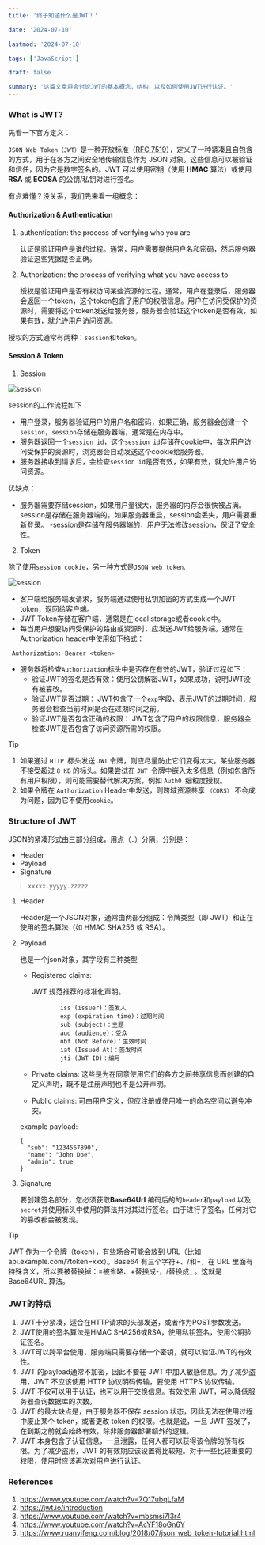 ```yaml
---
title: '终于知道什么是JWT！'

date: '2024-07-10'

lastmod: '2024-07-10'

tags: ['JavaScript']

draft: false

summary: '这篇文章将会讨论JWT的基本概念，结构，以及如何使用JWT进行认证。'
---
```


### What is JWT?

先看一下官方定义：

`JSON Web Token（JWT）`是一种开放标准（[RFC 7519](https://tools.ietf.org/html/rfc7519)），定义了一种紧凑且自包含的方式，用于在各方之间安全地传输信息作为 JSON 对象。这些信息可以被验证和信任，因为它是数字签名的。JWT 可以使用密钥（使用 **HMAC** 算法）或使用 **RSA** 或 **ECDSA** 的公钥/私钥对进行签名。

有点难懂？没关系，我们先来看一组概念：

#### Authorization & Authentication

1. authentication: the process of verifying who you are

   认证是验证用户是谁的过程。通常，用户需要提供用户名和密码，然后服务器验证这些凭据是否正确。

2. Authorization: the process of verifying what you have access to

   授权是验证用户是否有权访问某些资源的过程。通常，用户在登录后，服务器会返回一个token，这个token包含了用户的权限信息。用户在访问受保护的资源时，需要将这个token发送给服务器，服务器会验证这个token是否有效，如果有效，就允许用户访问资源。

授权的方式通常有两种：`session`和`token`。

#### Session & Token

1. Session

<Image alt="session" src="/static/images/blog-07-2024/session.png" width={500} height={500} />

session的工作流程如下：

- 用户登录，服务器验证用户的用户名和密码，如果正确，服务器会创建一个`session`，`session`存储在服务器端，通常是在内存中。
- 服务器返回一个`session id`，这个`session id`存储在cookie中，每次用户访问受保护的资源时，浏览器会自动发送这个cookie给服务器。
- 服务器接收到请求后，会检查`session id`是否有效，如果有效，就允许用户访问资源。

优缺点：

- 服务器需要存储session，如果用户量很大，服务器的内存会很快被占满。session是存储在服务器端的，如果服务器重启，session会丢失，用户需要重新登录。
  -session是存储在服务器端的，用户无法修改session，保证了安全性。

2. Token

除了使用`session cookie`，另一种方式是`JSON web token`.

<Image alt="session" src="/static/images/blog-07-2024/jwt.png" width={500} height={500} />

- 客户端给服务端发请求，服务端通过使用私钥加密的方式生成一个JWT token，返回给客户端。
- JWT Token存储在客户端，通常是在local storage或者cookie中。
- 每当用户想要访问受保护的路由或资源时，应发送JWT给服务端。通常在Authorization header中使用如下格式：

` Authorization: Bearer <token>`

- 服务器将检查`Authorization`标头中是否存在有效的JWT，验证过程如下：
  - 验证JWT的签名是否有效：使用公钥解密JWT，如果成功，说明JWT没有被篡改。
  - 验证JWT是否过期： JWT包含了一个`exp`字段，表示JWT的过期时间，服务器会检查当前时间是否在过期时间之前。
  - 验证JWT是否包含正确的权限： JWT包含了用户的权限信息，服务器会检查JWT是否包含了访问资源所需的权限。

> [!Tip]
>
> 1. 如果通过 `HTTP `标头发送 `JWT` 令牌，则应尽量防止它们变得太大。某些服务器不接受超过 `8 KB` 的标头。如果尝试在 `JWT `令牌中嵌入太多信息（例如包含所有用户权限），则可能需要替代解决方案，例如 `Auth0 `细粒度授权。
> 2. 如果令牌在 `Authorization` Header中发送，则跨域资源共享 `（CORS）` 不会成为问题，因为它不使用`cookie`。

### Structure of JWT

JSON的紧凑形式由三部分组成，用点（`.`）分隔，分别是：

- Header
- Payload
- Signature

> ```
> xxxxx.yyyyy.zzzzz
> ```

1. Header

   Header是一个JSON对象，通常由两部分组成：令牌类型（即 JWT）和正在使用的签名算法（如 HMAC SHA256 或 RSA）。

2. Payload

   也是一个json对象，其字段有三种类型

   - Registered claims:

     JWT 规范推荐的标准化声明。

     ```
             iss (issuer)：签发人
             exp (expiration time)：过期时间
             sub (subject)：主题
             aud (audience)：受众
             nbf (Not Before)：生效时间
             iat (Issued At)：签发时间
             jti (JWT ID)：编号
     ```

   - Private claims: 这些是为在同意使用它们的各方之间共享信息而创建的自定义声明，既不是注册声明也不是公开声明。
   - Public claims: 可由用户定义，但应注册或使用唯一的命名空间以避免冲突。

   example payload:

   ```
   {
     "sub": "1234567890",
     "name": "John Doe",
     "admin": true
   }

   ```

3. Signature

   要创建签名部分，您必须获取**Base64Url** 编码后的的`header`和`payload` 以及`secret`并使用标头中使用的算法并对其进行签名。由于进行了签名，任何对它的篡改都会被发现。

> [!Tip]
> JWT 作为一个令牌（token），有些场合可能会放到 URL（比如 api.example.com/?token=xxx）。Base64 有三个字符+、/和=，在 URL 里面有特殊含义，所以要被替换掉：=被省略、+替换成-，/替换成\_ 。这就是 Base64URL 算法。

### JWT的特点

1. JWT十分紧凑，适合在HTTP请求的头部发送，或者作为POST参数发送。
2. JWT使用的签名算法是HMAC SHA256或RSA，使用私钥签名，使用公钥验证签名。
3. JWT可以跨平台使用，服务端只需要存储一个密钥，就可以验证JWT的有效性。
4. JWT 的payload通常不加密，因此不要在 JWT 中加入敏感信息。为了减少盗用，JWT 不应该使用 HTTP 协议明码传输，要使用 HTTPS 协议传输。
5. JWT 不仅可以用于认证，也可以用于交换信息。有效使用 JWT，可以降低服务器查询数据库的次数。
6. JWT 的最大缺点是，由于服务器不保存 session 状态，因此无法在使用过程中废止某个 token，或者更改 token 的权限。也就是说，一旦 JWT 签发了，在到期之前就会始终有效，除非服务器部署额外的逻辑。
7. JWT 本身包含了认证信息，一旦泄露，任何人都可以获得该令牌的所有权限。为了减少盗用，JWT 的有效期应该设置得比较短。对于一些比较重要的权限，使用时应该再次对用户进行认证。

### References

1. https://www.youtube.com/watch?v=7Q17ubqLfaM
2. https://jwt.io/introduction
3. https://www.youtube.com/watch?v=mbsmsi7l3r4
4. https://www.youtube.com/watch?v=AcYF18oGn6Y
5. https://www.ruanyifeng.com/blog/2018/07/json_web_token-tutorial.html

